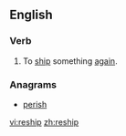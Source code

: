 ==English==

===Verb===
{{en-verb|reships|reshipping|reshipped}}

# To [[ship]] something [[again]].

===Anagrams===
* [[perish#English|perish]]

[[vi:reship]]
[[zh:reship]]